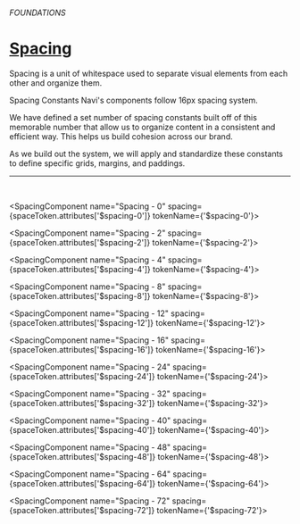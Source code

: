 
<Meta title="Foundations/Spacing" />

###### FOUNDATIONS
# [Spacing](https://navi.whatfix.com/390bbdcd7/p/66d343-spacing)
Spacing is a unit of whitespace used to separate visual elements from each other and organize them.  

Spacing Constants
Navi's components follow 16px spacing system. 

We have defined a set number of spacing constants built off of this memorable number that allow us to organize content in a consistent and efficient way. This helps us build cohesion across our brand. 

As we build out the system, we will apply and standardize these constants to define specific grids, margins, and paddings. 

---
<br/>


<SpacingComponent 
  name="Spacing - 0"
  spacing={spaceToken.attributes['$spacing-0']}
  tokenName={'$spacing-0'}>
</SpacingComponent>

<SpacingComponent 
  name="Spacing - 2"
  spacing={spaceToken.attributes['$spacing-2']}
  tokenName={'$spacing-2'}>
</SpacingComponent>

<SpacingComponent 
  name="Spacing - 4"
  spacing={spaceToken.attributes['$spacing-4']}
  tokenName={'$spacing-4'}>
</SpacingComponent>

<SpacingComponent 
  name="Spacing - 8"
  spacing={spaceToken.attributes['$spacing-8']}
  tokenName={'$spacing-8'}>
</SpacingComponent>

<SpacingComponent 
  name="Spacing - 12"
  spacing={spaceToken.attributes['$spacing-12']}
  tokenName={'$spacing-12'}>
</SpacingComponent>

<SpacingComponent 
  name="Spacing - 16"
  spacing={spaceToken.attributes['$spacing-16']}
  tokenName={'$spacing-16'}>
</SpacingComponent>

<SpacingComponent 
  name="Spacing - 24"
  spacing={spaceToken.attributes['$spacing-24']}
  tokenName={'$spacing-24'}>
</SpacingComponent>

<SpacingComponent 
  name="Spacing - 32"
  spacing={spaceToken.attributes['$spacing-32']}
  tokenName={'$spacing-32'}>
</SpacingComponent>

<SpacingComponent 
  name="Spacing - 40"
  spacing={spaceToken.attributes['$spacing-40']}
  tokenName={'$spacing-40'}>
</SpacingComponent>

<SpacingComponent 
  name="Spacing - 48"
  spacing={spaceToken.attributes['$spacing-48']}
  tokenName={'$spacing-48'}>
</SpacingComponent>

<SpacingComponent 
  name="Spacing - 64"
  spacing={spaceToken.attributes['$spacing-64']}
  tokenName={'$spacing-64'}>
</SpacingComponent>

<SpacingComponent 
  name="Spacing - 72"
  spacing={spaceToken.attributes['$spacing-72']}
  tokenName={'$spacing-72'}>
</SpacingComponent>



